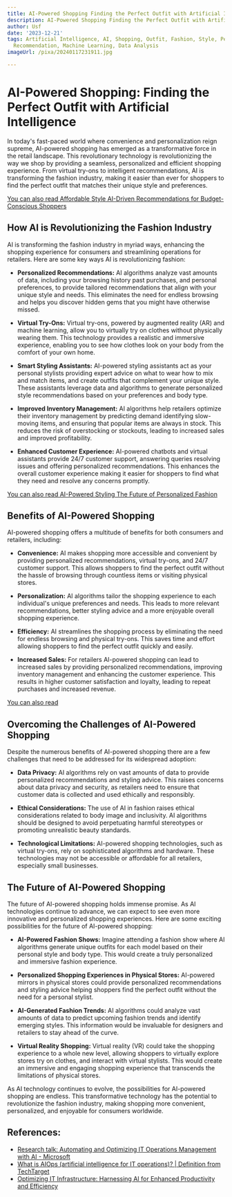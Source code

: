 ```yaml
---
title: AI-Powered Shopping Finding the Perfect Outfit with Artificial Intelligence
description: AI-Powered Shopping Finding the Perfect Outfit with Artificial Intelligence
author: Usf
date: '2023-12-21'
tags: Artificial Intelligence, AI, Shopping, Outfit, Fashion, Style, Personalization,
  Recommendation, Machine Learning, Data Analysis
imageUrl: /pixa/20240117231911.jpg

---
```

#  AI-Powered Shopping: Finding the Perfect Outfit with Artificial Intelligence

In today's fast-paced  world where convenience and personalization reign supreme, AI-powered shopping has emerged as a transformative force in the retail  landscape. This revolutionary technology  is revolutionizing  the way we  shop by providing a seamless,  personalized and efficient shopping experience. From virtual try-ons to intelligent recommendations, AI is transforming the fashion industry, making it easier than ever for  shoppers to find the perfect outfit that matches their unique style and preferences.

[You can also read Affordable Style AI-Driven Recommendations for Budget-Conscious Shoppers](Affordable%20Style%20AI-Driven%20Recommendations%20for%20Budget-Conscious%20Shoppers)


## How AI is Revolutionizing the Fashion Industry

AI is transforming the fashion industry  in myriad  ways, enhancing  the shopping experience for consumers and streamlining operations for retailers. Here are some key ways AI is  revolutionizing fashion:

- **Personalized Recommendations:** AI algorithms analyze vast amounts of data, including your browsing  history  past purchases,  and personal preferences, to provide tailored recommendations that align with your unique  style and needs. This  eliminates the need for endless browsing and helps you discover hidden gems that  you might have otherwise missed.

- **Virtual  Try-Ons:** Virtual try-ons, powered  by augmented reality (AR) and machine  learning,  allow you to virtually try on clothes  without physically wearing  them. This technology provides a realistic and immersive experience, enabling you  to see how  clothes  look on your body from the comfort  of your own home.

- **Smart  Styling Assistants:** AI-powered styling assistants act as your personal stylists providing expert advice on  what to wear how to mix and match items, and create outfits that complement your unique style. These  assistants leverage data  and algorithms to generate personalized style  recommendations based on your preferences and body type.

- **Improved Inventory Management:** AI algorithms help retailers optimize their inventory management by predicting demand identifying slow-moving items, and ensuring that popular items are always in stock.  This reduces the risk of overstocking or stockouts, leading to increased sales  and  improved profitability.

- **Enhanced Customer Experience:** AI-powered chatbots  and virtual assistants provide  24/7  customer support, answering queries  resolving issues and offering personalized recommendations. This enhances  the overall customer experience making it easier for shoppers to find what they  need and resolve any concerns promptly.

[You can also read AI-Powered Styling The Future of Personalized Fashion](AI-Powered%20Styling%20The%20Future%20of%20Personalized%20Fashion)


##  Benefits of AI-Powered Shopping

AI-powered shopping offers a multitude of benefits for both consumers and retailers, including:

- **Convenience:** AI makes shopping more accessible and convenient by providing personalized recommendations, virtual try-ons, and 24/7 customer support. This allows shoppers to find the perfect outfit  without the hassle of browsing through countless items  or visiting physical stores.

- **Personalization:** AI algorithms tailor the  shopping experience  to each individual's unique preferences and needs. This leads to more relevant recommendations, better styling advice and a more enjoyable overall shopping experience.

- **Efficiency:** AI streamlines the shopping process by eliminating the need for endless browsing and physical try-ons. This saves time and effort allowing shoppers to find the perfect outfit quickly and easily.

- **Increased Sales:** For retailers AI-powered shopping  can lead to increased sales by providing personalized recommendations, improving  inventory  management and enhancing the customer experience. This results in higher customer satisfaction and loyalty, leading to  repeat purchases and increased revenue.

[You can also read ]()


## Overcoming the  Challenges of AI-Powered Shopping

Despite the numerous benefits of AI-powered shopping there are a few challenges that need to  be addressed for its widespread adoption:

- **Data Privacy:**  AI algorithms rely on vast amounts of data to provide personalized recommendations and styling advice.  This raises  concerns about data privacy and security, as retailers need to ensure  that customer data is  collected and used ethically and responsibly.

- **Ethical Considerations:** The  use of  AI in fashion  raises  ethical considerations related  to body image and inclusivity. AI algorithms  should be designed to  avoid perpetuating harmful stereotypes  or promoting unrealistic beauty standards.

- **Technological Limitations:** AI-powered shopping technologies, such as virtual try-ons, rely on sophisticated algorithms and hardware. These technologies  may not be accessible or affordable for all retailers, especially small businesses.

## The  Future of AI-Powered Shopping

The future of AI-powered shopping holds immense promise. As AI technologies continue to advance, we can expect to see even  more innovative and personalized shopping experiences. Here are some exciting possibilities for the future of AI-powered shopping:

-  **AI-Powered Fashion Shows:** Imagine attending  a fashion show where  AI algorithms generate unique outfits for  each model based on their personal style and body type. This would create a truly personalized and immersive fashion experience.

- **Personalized Shopping Experiences in Physical Stores:**  AI-powered mirrors in physical stores could provide personalized recommendations and styling  advice helping shoppers find the perfect outfit without the need for a personal stylist.

- **AI-Generated Fashion Trends:** AI algorithms could analyze vast amounts  of data to predict upcoming fashion trends and identify  emerging styles. This information would be invaluable for designers and  retailers to stay ahead of the curve.

- **Virtual Reality Shopping:** Virtual reality (VR) could take the shopping experience to a whole  new level,  allowing  shoppers  to virtually explore stores try on  clothes, and interact  with virtual stylists. This would create an immersive and engaging shopping experience that transcends the limitations  of physical stores.

As AI technology continues to evolve, the possibilities for AI-powered shopping are endless. This transformative technology has the potential to revolutionize  the fashion industry, making shopping more convenient, personalized, and enjoyable for consumers worldwide.

## References:
- [Research talk: Automating and Optimizing IT Operations Management with AI - Microsoft](https://www.microsoft.com/en-us/research/video/research-talk-automating-and-optimizing-it-operations-management-with-ai/)
- [What is AIOps (artificial intelligence for IT operations)? | Definition from TechTarget](https://www.techtarget.com/searchitoperations/definition/AIOps)
- [Optimizing IT Infrastructure: Harnessing AI for Enhanced Productivity and Efficiency](https://www.linkedin.com/pulse/optimizing-infrastructure-harnessing-ai-enhanced-chidiebere-tasieobi)
